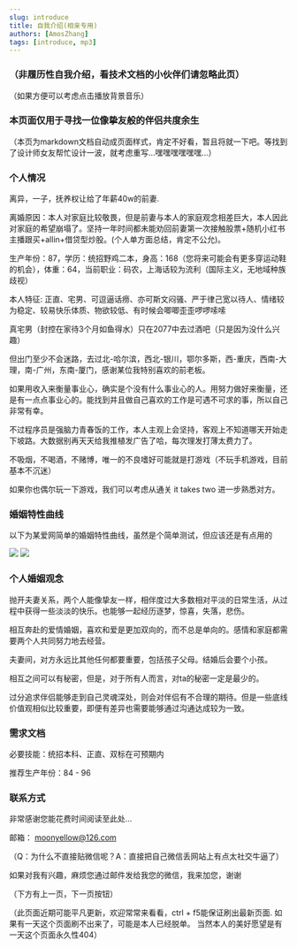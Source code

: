 ```yaml
---
slug: introduce
title: 自我介绍(相亲专用)
authors: [AmosZhang]
tags: [introduce, mp3]
---
```


### （非履历性自我介绍，看技术文档的小伙伴们请忽略此页）

（如果方便可以考虑点击播放背景音乐）


<div>
    <A />
</div>

### 本页面仅用于寻找一位像挚友般的伴侣共度余生

（本页为markdown文档自动成页面样式，肯定不好看，暂且将就一下吧。等找到了设计师女友帮忙设计一波，就考虑重写...嘿嘿嘿嘿嘿嘿...）


### 个人情况

离异，一子，抚养权让给了年薪40w的前妻.

离婚原因：本人对家庭比较敬畏，但是前妻与本人的家庭观念相差巨大，本人因此对家庭的希望崩塌了。坚持一年时间都未能劝回前妻第一次接触股票+随机小红书主播跟买+allin+借贷型炒股。(个人单方面总结，肯定不公允)。

生产年份：87，学历：统招野鸡二本，身高：168（您将来可能会有更多穿运动鞋的机会），体重：64，当前职业：码农，上海话较为流利（国际主义，无地域种族歧视）

本人特征: 正直、宅男、可逗逼话痨、亦可斯文闷骚、严于律己宽以待人、情绪较为稳定、较易快乐体质、物欲较低、有时候会唧唧歪歪啰啰嗦嗦

真宅男（封控在家待3个月如鱼得水）只在2077中去过酒吧（只是因为没什么兴趣）

但出门至少不会迷路，去过北-哈尔滨，西北-银川，鄂尔多斯，西-重庆，西南-大理，南-广州，东南-厦门，感谢某位我特别喜欢的前老板。

如果用收入来衡量事业心，确实是个没有什么事业心的人。用努力做好来衡量，还是有一点点事业心的。能找到并且做自己喜欢的工作是可遇不可求的事，所以自己非常有幸。

不过程序员是强脑力青春饭的工作，本人主观上会坚持，客观上不知道哪天开始走下坡路。大数据别再天天给我推植发广告了哈，每次理发打薄太费力了。

不吸烟，不喝酒，不赌博，唯一的不良嗜好可能就是打游戏（不玩手机游戏，目前基本不沉迷）

如果你也偶尔玩一下游戏，我们可以考虑从通关 it takes two 进一步熟悉对方。

### 婚姻特性曲线

以下为某爱网简单的婚姻特性曲线，虽然是个简单测试，但应该还是有点用的

![](./images/zhenaiquxian1.jpg)
![](./images/zhenaiquxian2.jpg)

### 个人婚姻观念

抛开夫妻关系，两个人能像挚友一样，相伴度过大多数相对平淡的日常生活，从过程中获得一些淡淡的快乐。也能够一起经历逐梦，惊喜，失落，悲伤。

相互奔赴的爱情婚姻，喜欢和爱是更加双向的，而不总是单向的。感情和家庭都需要两个人共同努力地去经营。

夫妻间，对方永远比其他任何都要重要，包括孩子父母。结婚后会要个小孩。

相互之间可以有秘密，但是，对于所有人而言，对ta的秘密一定是最少的。

过分追求伴侣能够走到自己灵魂深处，则会对伴侣有不合理的期待。但是一些底线价值观相似比较重要，即便有差异也需要能够通过沟通达成较为一致。

### 需求文档

必要技能：统招本科、正直、双标在可预期内

推荐生产年份：84 - 96

### 联系方式

非常感谢您能花费时间阅读至此处...

邮箱： moonyellow@126.com

（Q：为什么不直接贴微信呢？A：直接把自己微信丢网站上有点太社交牛逼了）

如果对我有兴趣，麻烦您通过邮件发给我您的微信，我来加您，谢谢


（下方有上一页，下一页按钮）

<!--

### 照骗

2022.03.29拍摄于小胖熊公司，by xiaomi 6 （原片）

![](/img/img20220329.jpg)

2018.08.19拍摄于杜莎蜡像馆 （原片）

![](/img//20180819.png)

2018.01.22 延长路某家拍证件照的相馆，耗巨资50rmb，老板一顿操作把被风吹乱的发型p圆了，其他应该还有一些操作。


<img src={imgSrc} style={{ width: "300px" }} />

-->

（此页面近期可能平凡更新，欢迎常常来看看，ctrl + f5能保证刷出最新页面.
如果有一天这个页面刷不出来了，可能是本人已经脱单。
当然本人的美好愿望是有一天这个页面永久性404）